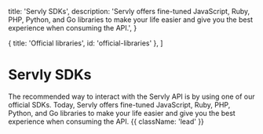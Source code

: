 
  title: 'Servly SDKs',
  description:
    'Servly offers fine-tuned JavaScript, Ruby, PHP, Python, and Go libraries to make your life easier and give you the best experience when consuming the API.',
}

  { title: 'Official libraries', id: 'official-libraries' },
]

# Servly SDKs

The recommended way to interact with the Servly API is by using one of our official SDKs. Today, Servly offers fine-tuned JavaScript, Ruby, PHP, Python, and Go libraries to make your life easier and give you the best experience when consuming the API. {{ className: 'lead' }}

<Libraries />
